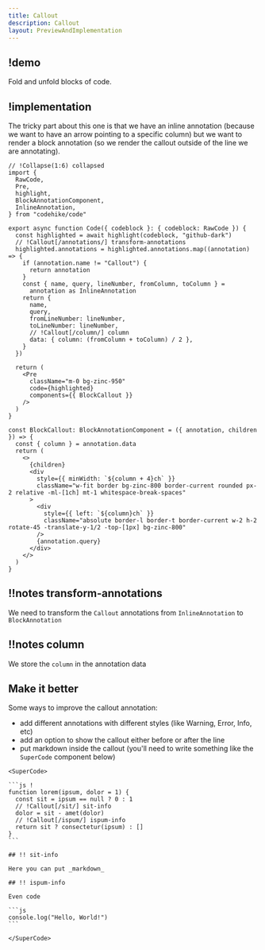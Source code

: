 ```yaml
---
title: Callout
description: Callout
layout: PreviewAndImplementation
---
```


## !demo

Fold and unfold blocks of code.

<Demo name="callout" />

## !implementation

The tricky part about this one is that we have an inline annotation (because we want to have an arrow pointing to a specific column) but we want to render a block annotation (so we render the callout outside of the line we are annotating).

<CodeWithNotes>

```tsx ! code.tsx
// !Collapse(1:6) collapsed
import {
  RawCode,
  Pre,
  highlight,
  BlockAnnotationComponent,
  InlineAnnotation,
} from "codehike/code"

export async function Code({ codeblock }: { codeblock: RawCode }) {
  const highlighted = await highlight(codeblock, "github-dark")
  // !Callout[/annotations/] transform-annotations
  highlighted.annotations = highlighted.annotations.map((annotation) => {
    if (annotation.name != "Callout") {
      return annotation
    }
    const { name, query, lineNumber, fromColumn, toColumn } =
      annotation as InlineAnnotation
    return {
      name,
      query,
      fromLineNumber: lineNumber,
      toLineNumber: lineNumber,
      // !Callout[/column/] column
      data: { column: (fromColumn + toColumn) / 2 },
    }
  })

  return (
    <Pre
      className="m-0 bg-zinc-950"
      code={highlighted}
      components={{ BlockCallout }}
    />
  )
}

const BlockCallout: BlockAnnotationComponent = ({ annotation, children }) => {
  const { column } = annotation.data
  return (
    <>
      {children}
      <div
        style={{ minWidth: `${column + 4}ch` }}
        className="w-fit border bg-zinc-800 border-current rounded px-2 relative -ml-[1ch] mt-1 whitespace-break-spaces"
      >
        <div
          style={{ left: `${column}ch` }}
          className="absolute border-l border-t border-current w-2 h-2 rotate-45 -translate-y-1/2 -top-[1px] bg-zinc-800"
        />
        {annotation.query}
      </div>
    </>
  )
}
```

## !!notes transform-annotations

We need to transform the `Callout` annotations from `InlineAnnotation` to `BlockAnnotation`

## !!notes column

We store the `column` in the annotation data

</CodeWithNotes>

## Make it better

Some ways to improve the callout annotation:

- add different annotations with different styles (like Warning, Error, Info, etc)
- add an option to show the callout either before or after the line
- put markdown inside the callout (you'll need to write something like the `SuperCode` component below)

````mdx content.mdx
<SuperCode>

```js !
function lorem(ipsum, dolor = 1) {
  const sit = ipsum == null ? 0 : 1
  // !Callout[/sit/] sit-info
  dolor = sit - amet(dolor)
  // !Callout[/ispum/] ispum-info
  return sit ? consectetur(ipsum) : []
}
```

## !! sit-info

Here you can put _markdown_

## !! ispum-info

Even code

```js
console.log("Hello, World!")
```

</SuperCode>
````
